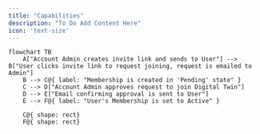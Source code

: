 ```yaml
---
title: "Capabilities"
description: "To Do Add Content Here"
icon: 'text-size'
---
```



```mermaid
flowchart TB
    A["Account Admin creates invite link and sends to User"] --> B["User clicks invite link to request joining, request is emailed to Admin"]
    B --> C@{ label: "Membership is created in 'Pending' state" }
    C --> D["Account Admin approves request to join Digital Twin"]
    D --> E["Email confirming approval is sent to User"]
    E --> F@{ label: "User's Membership is set to Active" }

    C@{ shape: rect}
    F@{ shape: rect}
